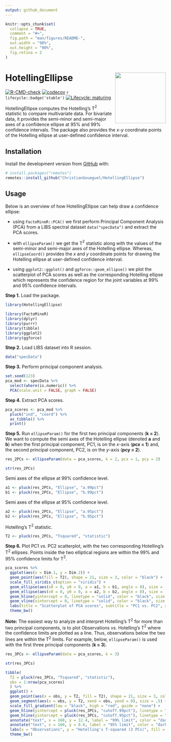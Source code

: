 ```yaml
---
output: github_document
---
```


<!-- README.md is generated from README.Rmd. Please edit that file -->

```r
knitr::opts_chunk$set(
  collapse = TRUE,
  comment = "#>",
  fig.path = "man/figures/README-",
  out.width = "90%",
  out.height = "90%",
  fig.retina = 2
)
```

<!-- badges: start -->
# HotellingEllipse <img src='man/figures/logo.png' align="right" height="159" />
[![R-CMD-check](https://github.com/ChristianGoueguel/HotellingEllipse/workflows/R-CMD-check/badge.svg)](https://github.com/ChristianGoueguel/HotellingEllipse/actions)
[![codecov](https://codecov.io/gh/ChristianGoueguel/HotellingEllipse/branch/master/graph/badge.svg?token=99T5QAZDZ4)](https://codecov.io/gh/ChristianGoueguel/HotellingEllipse)
`r lifecycle::badge('stable')`
[![Lifecycle: maturing](https://img.shields.io/badge/lifecycle-maturing-blue.svg)](https://lifecycle.r-lib.org/articles/stages.html#maturing)

<!-- badges: end -->

HotellingEllipse computes the Hotelling’s T$^2$ statistic to compare multivariate data. For bivariate data, it provides the semi-minor and semi-major axes of a confidence ellipse at 95% and 99% confidence intervals. The package also provides the *x*-*y* coordinate points of the Hotelling ellipse at user-defined confidence interval.

## Installation

Install the development version from [GitHub](https://github.com/) with:

``` r
# install.packages("remotes")
remotes::install_github("ChristianGoueguel/HotellingEllipse")
```
## Usage

Below is an overview of how HotellingEllipse can help draw a confidence ellipse:

  * using `FactoMineR::PCA()` we first perform Principal Component Analysis (PCA) from a LIBS spectral dataset `data("specData")` and extract the PCA scores.
  
  * with `ellipseParam()` we get the T$^2$ statistic along with the values of the semi-minor and semi-major axes of the Hotelling ellipse. Whereas, `ellipseCoord()` provides the *x* and *y* coordinate points for drawing the Hotelling ellipse at user-defined confidence interval. 
  
  * using `ggplot2::ggplot()` and `ggforce::geom_ellipse()` we plot the scatterplot of PCA scores as well as the corresponding Hotelling ellipse which represents the confidence region for the joint variables at 99% and 95% confidence intervals.


**Step 1.** Load the package.

```r
library(HotellingEllipse)
```

```r
library(FactoMineR)
library(dplyr)
library(purrr)
library(tibble)
library(ggplot2)
library(ggforce)
```

**Step 2.** Load LIBS dataset into R session.

```r
data("specData")
```

**Step 3.** Perform principal component analysis.

```r
set.seed(123)
pca_mod <- specData %>%
  select(where(is.numeric)) %>%
  PCA(scale.unit = FALSE, graph = FALSE)
```

**Step 4.** Extract PCA scores.

```r
pca_scores <- pca_mod %>%
  pluck("ind", "coord") %>%
  as_tibble() %>%
  print()
```

**Step 5.** Run `ellipseParam()` for the first two principal components (**k = 2**). We want to compute the semi axes of the Hotelling ellipse (denoted **a** and **b**) when the first principal component, PC1, is on the *x*-axis (**pcx = 1**) and, the second principal component, PC2, is on the *y*-axis (**pcy = 2**).

```r
res_2PCs <- ellipseParam(data = pca_scores, k = 2, pcx = 1, pcy = 2)
```

```r
str(res_2PCs)
```

Semi axes of the ellipse at 99% confidence level.

```r
a1 <- pluck(res_2PCs, "Ellipse", "a.99pct")
b1 <- pluck(res_2PCs, "Ellipse", "b.99pct")
```

Semi axes of the ellipse at 95% confidence level.

```r
a2 <- pluck(res_2PCs, "Ellipse", "a.95pct")
b2 <- pluck(res_2PCs, "Ellipse", "b.95pct")
```

Hotelling's T$^2$ statistic.

```r
T2 <- pluck(res_2PCs, "Tsquared", "statistic")
```

**Step 6.** Plot PC1 *vs.* PC2 scatterplot, with the two corresponding Hotelling's T$^2$ ellipses. Points inside the two elliptical regions are within the 99% and 95% confidence limits for T$^2$.

```r
pca_scores %>%
  ggplot(aes(x = Dim.1, y = Dim.2)) +
  geom_point(aes(fill = T2), shape = 21, size = 3, color = "black") +
  scale_fill_viridis_c(option = "viridis") +
  geom_ellipse(aes(x0 = 0, y0 = 0, a = a1, b = b1, angle = 0), size = .5, linetype = "dotted") + 
  geom_ellipse(aes(x0 = 0, y0 = 0, a = a2, b = b2, angle = 0), size = .5, linetype = "dashed") +
  geom_hline(yintercept = 0, linetype = "solid", color = "black", size = .2) +
  geom_vline(xintercept = 0, linetype = "solid", color = "black", size = .2) +
  labs(title = "Scatterplot of PCA scores", subtitle = "PC1 vs. PC2", x = "PC1", y = "PC2", fill = "T2 stats", caption = "Figure 1") +
  theme_bw()
```

**Note:** The easiest way to analyze and interpret Hotelling's T$^2$ for more than two principal components, is to plot Observations *vs.* Hotelling's T$^2$ where the confidence limits are plotted as a line. Thus, observations below the two lines are within the T$^2$ limits. For example, below, `ellipseParam()` is used with the first three principal components (**k = 3**).

```r
res_3PCs <- ellipseParam(data = pca_scores, k = 3)
```

```r
str(res_3PCs)
```

```r
tibble(
  T2 = pluck(res_3PCs, "Tsquared", "statistic"), 
  obs = 1:nrow(pca_scores)
  ) %>%
  ggplot() +
  geom_point(aes(x = obs, y = T2, fill = T2), shape = 21, size = 3, color = "black") +
  geom_segment(aes(x = obs, y = T2, xend = obs, yend = 0), size = .5) +
  scale_fill_gradient(low = "black", high = "red", guide = "none") +
  geom_hline(yintercept = pluck(res_3PCs, "cutoff.99pct"), linetype = "dashed", color = "darkred", size = .5) +
  geom_hline(yintercept = pluck(res_3PCs, "cutoff.95pct"), linetype = "dashed", color = "darkblue", size = .5) +
  annotate("text", x = 160, y = 12.4, label = "99% limit", color = "darkred") +
  annotate("text", x = 160, y = 8.6, label = "95% limit", color = "darkblue") +
  labs(x = "Observations", y = "Hotelling's T-squared (3 PCs)", fill = "T2 stats", caption = "Figure 2") +
  theme_bw()
```
